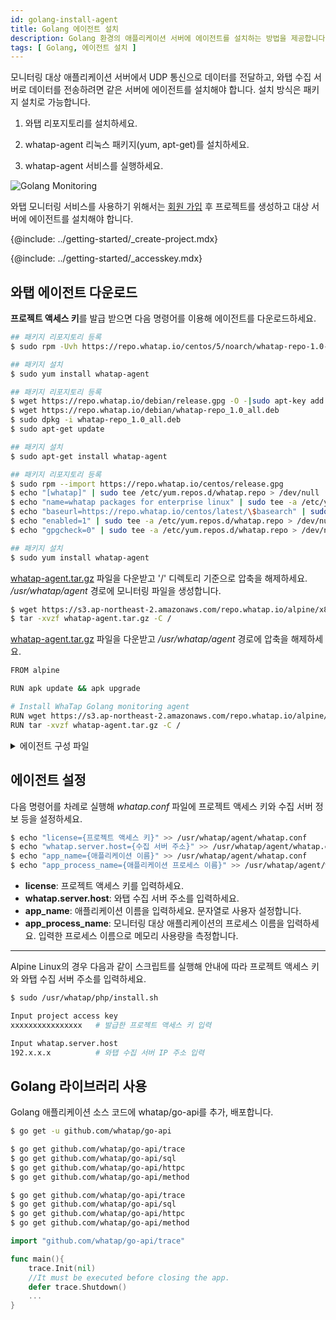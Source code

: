 ```yaml
---
id: golang-install-agent
title: Golang 에이전트 설치
description: Golang 환경의 애플리케이션 서버에 에이전트를 설치하는 방법을 제공합니다.
tags: [ Golang, 에이전트 설치 ]
---
```


모니터링 대상 애플리케이션 서버에서 UDP 통신으로 데이터를 전달하고, 와탭 수집 서버로 데이터를 전송하려면 같은 서버에 에이전트를 설치해야 합니다. 설치 방식은 패키지 설치로 가능합니다.

1. 와탭 리포지토리를 설치하세요.

1. whatap-agent 리눅스 패키지(yum, apt-get)를 설치하세요.

1. whatap-agent 서비스를 실행하세요.

![Golang Monitoring](https://img.whatap.io/media/images/golang_system.png)

와탭 모니터링 서비스를 사용하기 위해서는 [회원 가입](https://www.whatap.io/ko/signup/) 후 프로젝트를 생성하고 대상 서버에 에이전트를 설치해야 합니다.

{@include: ../getting-started/_create-project.mdx}

{@include: ../getting-started/_accesskey.mdx}

## 와탭 에이전트 다운로드

**프로젝트 액세스 키**를 발급 받으면 다음 명령어를 이용해 에이전트를 다운로드하세요.


<Tabs groupId="golang">
<TabItem value="redhat-centos" label="Red Hat/CentOS">

```bash title='SH'
## 패키지 리포지토리 등록
$ sudo rpm -Uvh https://repo.whatap.io/centos/5/noarch/whatap-repo-1.0-1.noarch.rpm

## 패키지 설치
$ sudo yum install whatap-agent
```

</TabItem>
<TabItem value="debian-ubuntu" label="Debian/Ubuntu">

```bash title='SH'
## 패키지 리포지토리 등록
$ wget https://repo.whatap.io/debian/release.gpg -O -|sudo apt-key add -
$ wget https://repo.whatap.io/debian/whatap-repo_1.0_all.deb
$ sudo dpkg -i whatap-repo_1.0_all.deb
$ sudo apt-get update

## 패키지 설치
$ sudo apt-get install whatap-agent
```

</TabItem>
<TabItem value="amazonlinux" label="Amazon Linux">

```bash title='SH'
## 패키지 리포지토리 등록
$ sudo rpm --import https://repo.whatap.io/centos/release.gpg
$ echo "[whatap]" | sudo tee /etc/yum.repos.d/whatap.repo > /dev/null
$ echo "name=whatap packages for enterprise linux" | sudo tee -a /etc/yum.repos.d/whatap.repo > /dev/null
$ echo "baseurl=https://repo.whatap.io/centos/latest/\$basearch" | sudo tee -a /etc/yum.repos.d/whatap.repo > /dev/null
$ echo "enabled=1" | sudo tee -a /etc/yum.repos.d/whatap.repo > /dev/null
$ echo "gpgcheck=0" | sudo tee -a /etc/yum.repos.d/whatap.repo > /dev/null

## 패키지 설치
$ sudo yum install whatap-agent
```

</TabItem>
<TabItem value="alpinelinux" label="Alpine Linux">

[whatap-agent.tar.gz](https://s3.ap-northeast-2.amazonaws.com/repo.whatap.io/alpine/x86_64/whatap-agent.tar.gz) 파일을 다운받고 '/' 디렉토리 기준으로 압축을 해제하세요. */usr/whatap/agent* 경로에 모니터링 파일을 생성합니다.

```bash title='SH'
$ wget https://s3.ap-northeast-2.amazonaws.com/repo.whatap.io/alpine/x86_64/whatap-agent.tar.gz
$ tar -xvzf whatap-agent.tar.gz -C /
```

</TabItem>
<TabItem value="al-docker" label="Alpine Linux Docker">

[whatap-agent.tar.gz](https://s3.ap-northeast-2.amazonaws.com/repo.whatap.io/alpine/x86_64/whatap-agent.tar.gz) 파일을 다운받고 */usr/whatap/agent* 경로에 압축을 해제하세요.

```bash title='SH'
FROM alpine

RUN apk update && apk upgrade

# Install WhaTap Golang monitoring agent
RUN wget https://s3.ap-northeast-2.amazonaws.com/repo.whatap.io/alpine/x86_64/whatap-agent.tar.gz
RUN tar -xvzf whatap-agent.tar.gz -C /
```

</TabItem>
</Tabs>

<details>
<summary>에이전트 구성 파일</summary>

모니터링 정보를 수집하기 위한 트레이서, 수집한 정보를 서버에 전송하기 위한 에이전트, 트레이서와 에이전트를 서버에 동적으로 적용하기 위한 설치 스크립트 파일로 구성합니다.

* *whatap-agent*: 에이전트, 트레이서에서 UDP로 전달한 정보를 수집 서버로 전송하는 프로그램입니다.

* */etc/init.d/whatap-agent*: 서비스 스크립트 파일입니다.

* *whatap_agent*: 서비스 실행 파일입니다.

* *whatap.conf*: 설정 정보 및 수집 서버 주소, 프로젝트 액세스 키를 입력하는 파일입니다.

* *whatap-boot-`yyyymmdd`.log*: 에이전트 로그 파일입니다. (경로: */usr/whata/agent/log*)

</details>

## 에이전트 설정

다음 명령어를 차례로 실행해 *whatap.conf* 파일에 프로젝트 액세스 키와 수집 서버 정보 등을 설정하세요.

```bash title='SH'
$ echo "license={프로젝트 액세스 키}" >> /usr/whatap/agent/whatap.conf
$ echo "whatap.server.host={수집 서버 주소}" >> /usr/whatap/agent/whatap.conf
$ echo "app_name={애플리케이션 이름}" >> /usr/whatap/agent/whatap.conf
$ echo "app_process_name={애플리케이션 프로세스 이름}" >> /usr/whatap/agent/whatap.conf
```

* **license**: 프로젝트 액세스 키를 입력하세요.
* **whatap.server.host**: 와탭 수집 서버 주소를 입력하세요.
* **app_name**: 애플리케이션 이름을 입력하세요. 문자열로 사용자 설정합니다.
* **app_process_name**: 모니터링 대상 애플리케이션의 프로세스 이름을 입력하세요. 입력한 프로세스 이름으로 메모리 사용량을 측정합니다.

---

Alpine Linux의 경우 다음과 같이 스크립트를 실행해 안내에 따라 프로젝트 액세스 키와 와탭 수집 서버 주소를 입력하세요.

```bash title='SH'
$ sudo /usr/whatap/php/install.sh

Input project access key
xxxxxxxxxxxxxxxx   # 발급한 프로젝트 액세스 키 입력

Input whatap.server.host
192.x.x.x          # 와탭 수집 서버 IP 주소 입력
```

## Golang 라이브러리 사용

Golang 애플리케이션 소스 코드에 whatap/go-api를 추가, 배포합니다.

<Tabs groupId="golang">
<TabItem value="redhat-centos" label="Red Hat/CentOS">

```bash title='SH'
$ go get -u github.com/whatap/go-api
```

</TabItem>
<TabItem value="debian-ubuntu" label="Debian/Ubuntu">

```bash title='SH'
$ go get github.com/whatap/go-api/trace
$ go get github.com/whatap/go-api/sql
$ go get github.com/whatap/go-api/httpc
$ go get github.com/whatap/go-api/method
```

</TabItem>
<TabItem value="amazonlinux" label="Amazon Linux">

```bash title='SH'
$ go get github.com/whatap/go-api/trace
$ go get github.com/whatap/go-api/sql
$ go get github.com/whatap/go-api/httpc
$ go get github.com/whatap/go-api/method
```

</TabItem>
</Tabs>

```go title='GO'
import "github.com/whatap/go-api/trace"

func main(){
    trace.Init(nil)
    //It must be executed before closing the app.
    defer trace.Shutdown()
    ...
}
```